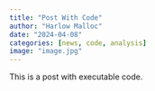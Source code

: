 ```yaml
---
title: "Post With Code"
author: "Harlow Malloc"
date: "2024-04-08"
categories: [news, code, analysis]
image: "image.jpg"
---
```


This is a post with executable code.
